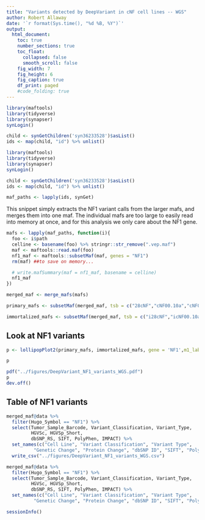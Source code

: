 ```yaml
---
title: "Variants detected by DeepVariant in cNF cell lines -- WGS"
author: Robert Allaway
date: '`r format(Sys.time(), "%d %B, %Y")`'
output: 
  html_document:
    toc: true
    number_sections: true
    toc_float:
      collapsed: false
      smooth_scroll: false
    fig_width: 7
    fig_height: 6
    fig_caption: true
    df_print: paged 
    #code_folding: true 
---
```




```r
library(maftools)
library(tidyverse)
library(synapser)
synLogin()

child <- synGetChildren('syn36233528')$asList()
ids <- map(child, "id") %>% unlist()
```


```r
library(maftools)
library(tidyverse)
library(synapser)
synLogin()

child <- synGetChildren('syn36233528')$asList()
ids <- map(child, "id") %>% unlist()

maf_paths <- lapply(ids, synGet)

```

This snippet simply extracts the NF1 variant calls from the larger mafs, and merges them into one maf. The individual mafs are too large to easily read into memory at once, and for this analysis we only care about the NF1 gene.

```r

mafs <- lapply(maf_paths, function(i){
  foo <- i$path
  celline <- basename(foo) %>% stringr::str_remove(".vep.maf")
  maf <- maftools::read.maf(foo)
  nf1_maf <- maftools::subsetMaf(maf, genes = "NF1")
  rm(maf) ##to save on memory...

  # write.mafSummary(maf = nf1_maf, basename = celline)
  nf1_maf
})

merged_maf <- merge_mafs(mafs)

primary_mafs <- subsetMaf(merged_maf, tsb = c("28cNF","cNF00.10a","cNF04.9a","cNF97.2a","cNF97.2b","cNF98.4c","cNF98.4d"))

immortalized_mafs <- subsetMaf(merged_maf, tsb = c("i28cNF","icNF00.10a","icNF04.9a","icNF97.2a","icNF97.2b","icNF98.4c","icNF98.4d"))

```

## Look at NF1 variants

```r
p <- lollipopPlot2(primary_mafs, immortalized_mafs, gene = 'NF1',m1_label = 'all', m2_label = 'all',labPosAngle = 45, labPosSize = 0.75, domainLabelSize = 0.5, m1_name = "Primary", m2_name = "Immortalized")

p

pdf("../figures/DeepVariant_NF1_variants_WGS.pdf")
p
dev.off()
```

## Table of NF1 variants

```r

merged_maf@data %>% 
  filter(Hugo_Symbol == "NF1") %>% 
  select(Tumor_Sample_Barcode, Variant_Classification, Variant_Type, 
         HGVSc, HGVSp_Short,
         dbSNP_RS, SIFT, PolyPhen, IMPACT) %>% 
  set_names(c("Cell Line", "Variant Classification", "Variant Type",
          "Genetic Change", "Protein Change", "dbSNP ID", "SIFT", "PolyPhen", "IMPACT")) %>% 
  write_csv("../figures/DeepVariant_NF1_variants_WGS.csv")

merged_maf@data %>% 
  filter(Hugo_Symbol == "NF1") %>% 
  select(Tumor_Sample_Barcode, Variant_Classification, Variant_Type, 
         HGVSc, HGVSp_Short,
         dbSNP_RS, SIFT, PolyPhen, IMPACT) %>% 
  set_names(c("Cell Line", "Variant Classification", "Variant Type",
          "Genetic Change", "Protein Change", "dbSNP ID", "SIFT", "PolyPhen", "IMPACT"))
```


```r

sessionInfo()

```




